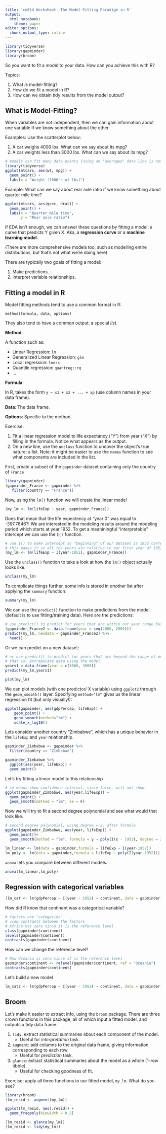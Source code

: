 ```yaml
---
title: 'cm014 Worksheet: The Model-Fitting Paradigm in R'
output:
  html_notebook:
    theme: paper
editor_options:
  chunk_output_type: inline
---
```


```r
library(tidyverse)
library(gapminder)
library(broom)
```

So you want to fit a model to your data. How can you achieve this with R?

Topics:

1. What _is_ model-fitting?
2. How do we fit a model in R?
3. How can we obtain tidy results from the model output?

## What is Model-Fitting?

When variables are not independent, then we can gain information about one variable if we know something about the other.

Examples: Use the scatterplot below:

1. A car weighs 4000 lbs. What can we say about its mpg?
2. A car weights less than 3000 lbs. What can we say about its mpg?

```r
# models can fit many data points (using an 'averaged' data line is not always helpful)
library(tidyverse)
ggplot(mtcars, aes(wt, mpg)) +
  geom_point() +
  labs(x = "Weight (1000's of lbs)")
```

Example: What can we say about rear axle ratio if we know something about quarter mile time?

```r
ggplot(mtcars, aes(qsec, drat)) + 
  geom_point() +
  labs(x = "Quarter mile time",
       y = "Rear axle ratio")
```


If EDA isn't enough, we can answer these questions by fitting a model: a curve that predicts Y given X. Aka, a __regression curve__ or a __machine learning model__. 

(There are more comprehensive models too, such as modelling entire distributions, but that's not what we're doing here)

There are typically two goals of fitting a model:

1. Make predictions.
2. Interpret variable relationships.

## Fitting a model in R

Model fitting methods tend to use a common format in R:

```
method(formula, data, options)
```

They also tend to have a common output: a special _list_. 

__Method__:

A function such as:

- Linear Regression: `lm`
- Generalized Linear Regression: `glm`
- Local regression: `loess`
- Quantile regression: `quantreg::rq`
- ...

__Formula__:

In R, takes the form `y ~ x1 + x2 + ... + xp` (use column names in your data frame).

__Data__: The data frame.

__Options__: Specific to the method.

Exercise:

1. Fit a linear regression model to life expectancy ("Y") from year ("X") by filling in the formula. Notice what appears as the output.
2. On a new line, use the `unclass` function to uncover the object's true nature: a list. Note: it might be easier to use the `names` function to see what components are included in the list. 

First, create a subset of the `gapminder` dataset containing only the country of `France`
```r
library(gapminder)
(gapminder_France <- gapminder %>%
   filter(country == "France"))
```

Now, using the `lm()` function we will create the linear model
```r
(my_lm <- lm(lifeExp ~ year, gapminder_France))
```
Does that mean that the life expectency at "year 0" was equal to -397.7646?!
We are interested in the modeling results around the modeling period which starts at year 1952. To get a meaniningful "interpretable" intercept we can use the `I()` function.
```r
# use I() to make intercept so "beginning" of our dataset is 1952 corresponding to '0' of the model
# this makes it so all the years are relative to our first year of 1952
(my_lm <- lm(lifeExp ~ I(year-1952), gapminder_France))
```

Use the `unclass()` function to take a look at how the `lm()` object actually looks like.
```r
unclass(my_lm)
```

To complicate things further, some info is stored in _another_ list after applying the `summary` function:

```r
summary(my_lm)
```

We can use the `predict()` function to make predictions from the model (default is to use fitting/training data). Here are the predictions:

```r
# use predict() to predict for years that are within our year range but do not have explicit data points
(gapminder_France2 <- data.frame(year = seq(2000, 2005)))
predict(my_lm, newdata = gapminder_France2) %>%
  head()
```
Or we can predict on a new dataset:
```r
# or use predict() to predict for years that are beyond the range of our dataset
# that is, extrapolate data using the model
years1 = data.frame(year = c(3000, 3005))
predict(my_lm,years1)

plot(my_lm)

```



We can plot models (with one predictor/ X variable) using `ggplot2` through the `geom_smooth()` layer. Specifying `method="lm"` gives us the linear regression fit (but only visually!):

```r
ggplot(gapminder, aes(gdpPercap, lifeExp)) +
    geom_point() +
    geom_smooth(method="lm") +
    scale_x_log10()
```
Lets consider another country "Zimbabwe", which has a unique behavior in the `lifeExp` and `year` relationship.
```r
gapminder_Zimbabwe <- gapminder %>%
  filter(country == "Zimbabwe")

gapminder_Zimbabwe %>% 
  ggplot(aes(year, lifeExp)) +
  geom_point()
```
Let's try fitting a linear model to this relationship
```r
# se means show confidence interval, since false, will not show
ggplot(gapminder_Zimbabwe, aes(year,lifeExp)) +
  geom_point() +
  geom_smooth(method = "lm", se = F)
```
Now we will try to fit a second degree polynomial and see what would that look like.
```r
# second degree polynomial, using degree = 2, after formula
ggplot(gapminder_Zimbabwe, aes(year, lifeExp)) + 
  geom_point()+
  geom_smooth(method = "lm", formula = y ~ poly(I(x - 1952), degree = 2))
```

```r
lm_linear <- lm(data = gapminder,formula = lifeExp ~ I(year-1952))
lm_poly <- lm(data = gapminder,formula = lifeExp ~ poly(I(year-1952)))
```

`anova` lets you compare between different models.

```r
anova(lm_linear,lm_poly)
```
## Regression with categorical variables

```r
(lm_cat <- lm(gdpPercap ~ I(year - 1952) + continent, data = gapminder))
```
How did R know that continent was a categorical variable?
```r
# factors are "categories"
# view contrasts between the factors
# Africa has zero since it is the reference level
class(gapminder$continent)
levels(gapminder$continent)
contrasts(gapminder$continent)
```
How can we change the reference level?
```r
# Now Oceania is zero since it is the reference level
gapminder$continent <- relevel(gapminder$continent, ref = "Oceania")
contrasts(gapminder$continent)
```
Let's build a new model
```r
lm_cat2 <- lm(gdpPercap ~ I(year - 1952) + continent, data = gapminder)
```


## Broom

Let's make it easier to extract info, using the `broom` package. There are three crown functions in this package, all of which input a fitted model, and outputs a tidy data frame.

1. `tidy`: extract statistical summaries about each component of the model.
    - Useful for _interpretation_ task.
2. `augment`: add columns to the original data frame, giving information corresponding to each row.
    - Useful for _prediction_ task.
3. `glance`: extract statistical summaries about the model as a whole (1-row tibble).
    - Useful for checking goodness of fit.

Exercise: apply all three functions to our fitted model, `my_lm`. What do you see?

```r
library(broom)
(lm_resid <- augment(my_lm))

ggplot(lm_resid, aes(.resid)) +
  geom_freqpoly(binwidth = 0.5)

(lm_resid <- glance(my_lm))
(lm_resid <- tidy(my_lm))
```